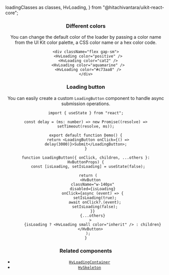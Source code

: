   loadingClasses as classes,
  HvLoading,
} from "@hitachivantara/uikit-react-core";


<Header
  params={{ name: "Loading", classes }}
  Component={HvLoading}
  componentName="HvLoading"
  controls={{
    label: {
      type: "text",
      defaultValue: "Loading...",
    },
    small: {
      defaultValue: false,
    },
  }}
/>

### Different colors

You can change the default color of the loader by passing a color name from the UI Kit color palette, a CSS color name or a hex color code.

```tsx live
<div className="flex gap-sm">
  <HvLoading color="positive" />
  <HvLoading color="cat2" />
  <HvLoading color="aquamarine" />
  <HvLoading color="#c73aa8" />
</div>
```

### Loading button

You can easily create a custom `LoadingButton` component to handle async submission operations.

```tsx live
import { useState } from "react";

const delay = (ms: number) => new Promise((resolve) => setTimeout(resolve, ms));

export default function Demo() {
  return <LoadingButton onClick={() => delay(3000)}>Submit</LoadingButton>;
}

function LoadingButton({ onClick, children, ...others }: HvButtonProps) {
  const [isLoading, setIsLoading] = useState(false);

  return (
    <HvButton
      className="w-140px"
      disabled={isLoading}
      onClick={async (event) => {
        setIsLoading(true);
        await onClick?.(event);
        setIsLoading(false);
      }}
      {...others}
    >
      {isLoading ? <HvLoading small color="inherit" /> : children}
    </HvButton>
  );
}
```

### Related components

- [`HvLoadingContainer`](/components/loading-container)
- [`HvSkeleton`](/components/skeleton)
